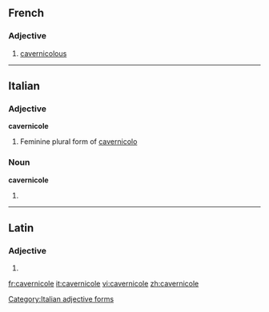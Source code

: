 ==French==

===Adjective===
{{fr-adj|mf}}

# [[cavernicolous]]

----
==Italian==

===Adjective===
'''cavernicole''' {{f}}

# Feminine plural form of [[cavernicolo]]

===Noun===
'''cavernicole''' {{f}}

# {{plural of|cavernicola|lang=it}}

[[Category:Italian adjective forms]]

----

==Latin==

===Adjective===
{{la-adj-form|cavernicole}}

# {{inflection of|cavernicolus|cavernicolus|voc|m|s|lang=la}}

[[fr:cavernicole]]
[[it:cavernicole]]
[[vi:cavernicole]]
[[zh:cavernicole]]